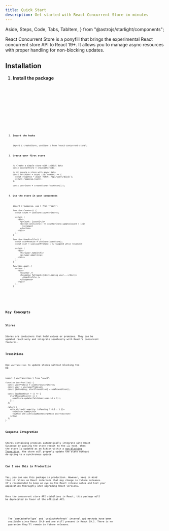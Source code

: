 ```yaml
---
title: Quick Start
description: Get started with React Concurrent Store in minutes
---
```


  Aside,
  Steps,
  Code,
  Tabs,
  TabItem,
} from "@astrojs/starlight/components";

React Concurrent Store is a ponyfill that brings the experimental React concurrent store API to React 19+.
It allows you to manage async resources with proper handling for non-blocking updates.

## Installation

<Steps>

1. **Install the package**

   <Tabs syncKey="package-manager">
     <TabItem label="npm">
       <Code
         code={`npm install https://pkg.pr.new/react-concurrent-store@${PUBLIC_COMMIT_HASH}`}
         lang="sh"
       />
     </TabItem>
     <TabItem label="yarn">
       <Code
         code={`yarn add https://pkg.pr.new/react-concurrent-store@${PUBLIC_COMMIT_HASH}`}
         lang="sh"
       />
     </TabItem>
     <TabItem label="pnpm">
       <Code
         code={`pnpm add https://pkg.pr.new/react-concurrent-store@${PUBLIC_COMMIT_HASH}`}
         lang="sh"
       />
     </TabItem>
     <TabItem label="bun">
       <Code
         code={`bun add https://pkg.pr.new/react-concurrent-store@${PUBLIC_COMMIT_HASH}`}
         lang="sh"
       />
     </TabItem>
   </Tabs>

2. **Import the hooks**

   ```tsx
   import { createStore, useStore } from "react-concurrent-store";
   ```

3. **Create your first store**

   ```tsx
   // Create a simple store with initial data
   const counterStore = createStore(0);

   // Or create a store with async data
   const fetchUser = async (id: number) => {
     const response = await fetch(`/api/users/${id}`);
     return response.json();
   };

   const userStore = createStore(fetchUser(1));
   ```

4. **Use the store in your components**

   ```tsx
   import { Suspense, use } from "react";

   function Counter() {
     const count = useStore(counterStore);

     return (
       <div>
         <p>Count: {count}</p>
         <button onClick={() => counterStore.update(count + 1)}>
           Increment
         </button>
       </div>
     );
   }

   function UserProfile() {
     const userPromise = useStore(userStore);
     const user = use(userPromise); // Suspend until resolved

     return (
       <div>
         <h1>{user.name}</h1>
         <p>{user.email}</p>
       </div>
     );
   }

   function App() {
     return (
       <div>
         <Counter />
         <Suspense fallback={<div>Loading user...</div>}>
           <UserProfile />
         </Suspense>
       </div>
     );
   }
   ```

</Steps>

## Key Concepts

### Stores

Stores are containers that hold values or promises. They can be updated reactively and integrate seamlessly with React's concurrent features.

### Transitions

Use `useTransition` to update stores without blocking the UI:

```tsx
import { useTransition } from "react";

function UserProfile() {
  const userPromise = useStore(userStore);
  const user = use(userPromise);
  const [isPending, startTransition] = useTransition();

  const loadNextUser = () => {
    startTransition(() => {
      userStore.update(fetchUser(user.id + 1));
    });
  };

  return (
    <div style={{ opacity: isPending ? 0.5 : 1 }}>
      <h1>{user.name}</h1>
      <button onClick={loadNextUser}>Next User</button>
    </div>
  );
}
```

### Suspense Integration

Stores containing promises automatically integrate with React Suspense by passing the store result to the `use` hook.
When the store is updated as an Action within a [non-blocking Transition](https://react.dev/reference/react/useTransition), the store will properly update the state without de-opting to a synchronous update.

### Can I use this in Production

Yes, you can use this package in production.
However, keep in mind that it relies on React internals that may change in future releases.
It's recommended to keep an eye on the React release notes and test your application thoroughly when upgrading React versions.

Once the concurrent store API stabilizes in React, this package will be deprecated in favor of the official API.

<br />

<Aside type="caution" title="Uses React Internals">
  The `getCacheForType` and `useCacheRefresh` internal api methods have been
  available since React 19.0 and are still present in React 19.1. There is no
  guarantee they'll remain in future releases.
</Aside>
